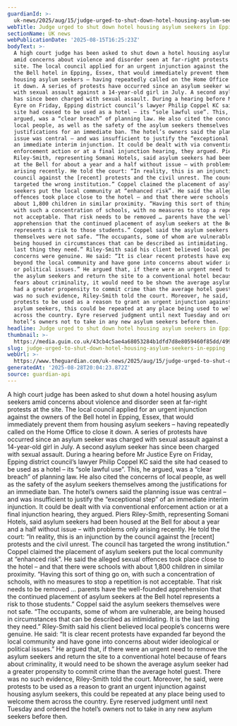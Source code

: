 ```yaml
---
guardianId: >-
  uk-news/2025/aug/15/judge-urged-to-shut-down-hotel-housing-asylum-seekers-in-epping
webTitle: Judge urged to shut down hotel housing asylum seekers in Epping
sectionName: UK news
webPublicationDate: '2025-08-15T16:25:23Z'
bodyText: >-
  A high court judge has been asked to shut down a hotel housing asylum seekers
  amid concerns about violence and disorder seen at far-right protests at the
  site. The local council applied for an urgent injunction against the owners of
  the Bell hotel in Epping, Essex, that would immediately prevent them from
  housing asylum seekers – having repeatedly called on the Home Office to close
  it down. A series of protests have occurred since an asylum seeker was charged
  with sexual assault against a 14-year-old girl in July. A second asylum seeker
  has since been charged with sexual assault. During a hearing before Mr Justice
  Eyre on Friday, Epping district council’s lawyer Philip Coppel KC said the
  site had ceased to be used as a hotel – its “sole lawful use”. This, he
  argued, was a “clear breach” of planning law. He also cited the concerns of
  local people, as well as the safety of the asylum seekers themselves among the
  justifications for an immediate ban. The hotel’s owners said the planning
  issue was central – and was insufficient to justify the “exceptional step” of
  an immediate interim injunction. It could be dealt with via conventional
  enforcement action or at a final injunction hearing, they argued. Piers
  Riley-Smith, representing Somani Hotels, said asylum seekers had been housed
  at the Bell for about a year and a half without issue – with problems only
  arising recently. He told the court: “In reality, this is an injunction by the
  council against the [recent] protests and the civil unrest. The council has
  targeted the wrong institution.” Coppel claimed the placement of asylum
  seekers put the local community at “enhanced risk”. He said the alleged sexual
  offences took place close to the hotel – and that there were schools with
  about 1,800 children in similar proximity. “Having this sort of thing go on,
  with such a concentration of schools, with no measures to stop a repetition is
  not acceptable. That risk needs to be removed … parents have the well-founded
  apprehension that the continued placement of asylum seekers at the Bell hotel
  represents a risk to those students.” Coppel said the asylum seekers
  themselves were not safe. “The occupants, some of whom are vulnerable, are
  being housed in circumstances that can be described as intimidating. It is the
  last thing they need.” Riley-Smith said his client believed local people’s
  concerns were genuine. He said: “It is clear recent protests have expanded far
  beyond the local community and have gone into concerns about wider ideological
  or political issues.” He argued that, if there were an urgent need to remove
  the asylum seekers and return the site to a conventional hotel because of
  fears about criminality, it would need to be shown the average asylum seeker
  had a greater propensity to commit crime than the average hotel guest. There
  was no such evidence, Riley-Smith told the court. Moreover, he said, were
  protests to be used as a reason to grant an urgent injunction against housing
  asylum seekers, this could be repeated at any place being used to welcome them
  across the country. Eyre reserved judgment until next Tuesday and ordered the
  hotel’s owners not to take in any new asylum seekers before then.
headline: Judge urged to shut down hotel housing asylum seekers in Epping
thumbnail: >-
  https://media.guim.co.uk/43cb4c5ae4a68053284b1dfd7d8e8059460f85dd/499_0_4536_3628/500.jpg
slug: judge-urged-to-shut-down-hotel-housing-asylum-seekers-in-epping
webUrl: >-
  https://www.theguardian.com/uk-news/2025/aug/15/judge-urged-to-shut-down-hotel-housing-asylum-seekers-in-epping
generatedAt: '2025-08-28T20:04:23.872Z'
source: guardian-api
---
```

A high court judge has been asked to shut down a hotel housing asylum seekers amid concerns about violence and disorder seen at far-right protests at the site. The local council applied for an urgent injunction against the owners of the Bell hotel in Epping, Essex, that would immediately prevent them from housing asylum seekers – having repeatedly called on the Home Office to close it down. A series of protests have occurred since an asylum seeker was charged with sexual assault against a 14-year-old girl in July. A second asylum seeker has since been charged with sexual assault. During a hearing before Mr Justice Eyre on Friday, Epping district council’s lawyer Philip Coppel KC said the site had ceased to be used as a hotel – its “sole lawful use”. This, he argued, was a “clear breach” of planning law. He also cited the concerns of local people, as well as the safety of the asylum seekers themselves among the justifications for an immediate ban. The hotel’s owners said the planning issue was central – and was insufficient to justify the “exceptional step” of an immediate interim injunction. It could be dealt with via conventional enforcement action or at a final injunction hearing, they argued. Piers Riley-Smith, representing Somani Hotels, said asylum seekers had been housed at the Bell for about a year and a half without issue – with problems only arising recently. He told the court: “In reality, this is an injunction by the council against the [recent] protests and the civil unrest. The council has targeted the wrong institution.” Coppel claimed the placement of asylum seekers put the local community at “enhanced risk”. He said the alleged sexual offences took place close to the hotel – and that there were schools with about 1,800 children in similar proximity. “Having this sort of thing go on, with such a concentration of schools, with no measures to stop a repetition is not acceptable. That risk needs to be removed … parents have the well-founded apprehension that the continued placement of asylum seekers at the Bell hotel represents a risk to those students.” Coppel said the asylum seekers themselves were not safe. “The occupants, some of whom are vulnerable, are being housed in circumstances that can be described as intimidating. It is the last thing they need.” Riley-Smith said his client believed local people’s concerns were genuine. He said: “It is clear recent protests have expanded far beyond the local community and have gone into concerns about wider ideological or political issues.” He argued that, if there were an urgent need to remove the asylum seekers and return the site to a conventional hotel because of fears about criminality, it would need to be shown the average asylum seeker had a greater propensity to commit crime than the average hotel guest. There was no such evidence, Riley-Smith told the court. Moreover, he said, were protests to be used as a reason to grant an urgent injunction against housing asylum seekers, this could be repeated at any place being used to welcome them across the country. Eyre reserved judgment until next Tuesday and ordered the hotel’s owners not to take in any new asylum seekers before then.
